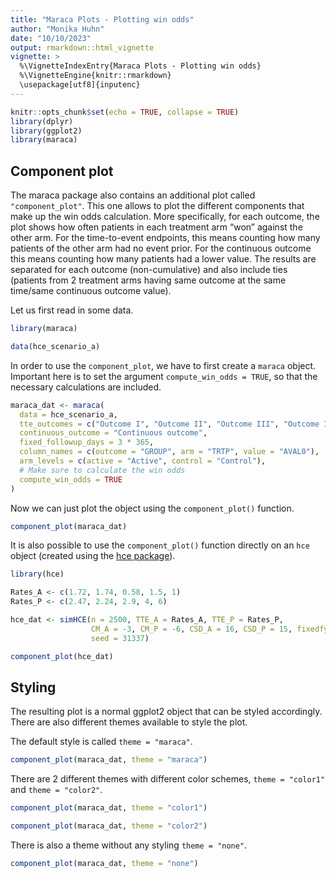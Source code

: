 ```yaml
---
title: "Maraca Plots - Plotting win odds"
author: "Monika Huhn"
date: "10/10/2023"
output: rmarkdown::html_vignette
vignette: >
  %\VignetteIndexEntry{Maraca Plots - Plotting win odds}
  %\VignetteEngine{knitr::rmarkdown}
  \usepackage[utf8]{inputenc}
---
```


```r
knitr::opts_chunk$set(echo = TRUE, collapse = TRUE)
library(dplyr)
library(ggplot2)
library(maraca)
```

## Component plot

The maraca package also contains an additional plot
called `"component_plot"`. This one allows to plot the
different components that make up the win odds calculation.
More specifically, for each outcome, the plot shows how
often patients in each treatment arm "won" against the other
arm. For the time-to-event endpoints, this means counting how many
patients of the other arm had no event prior. For the continuous
outcome this means counting how many patients had a lower value.
The results are separated for each outcome (non-cumulative)
and also include ties (patients from 2 treatment arms having same
outcome at the same time/same continuous outcome value).

Let us first read in some data.
```r
library(maraca)

data(hce_scenario_a)
```

In order to use the `component_plot`, we have to first create a
`maraca` object. Important here is to set the argument
`compute_win_odds = TRUE`, so that the necessary calculations
are included.
```r
maraca_dat <- maraca(
  data = hce_scenario_a,
  tte_outcomes = c("Outcome I", "Outcome II", "Outcome III", "Outcome IV"),
  continuous_outcome = "Continuous outcome",
  fixed_followup_days = 3 * 365,
  column_names = c(outcome = "GROUP", arm = "TRTP", value = "AVAL0"),
  arm_levels = c(active = "Active", control = "Control"),
  # Make sure to calculate the win odds
  compute_win_odds = TRUE
)
```

Now we can just plot the object using the `component_plot()` function.
```r
component_plot(maraca_dat)
```

It is also possible to use the `component_plot()` function directly on
an `hce` object (created using the
[hce package](https://cran.r-project.org/package=hce)).

```r
library(hce)

Rates_A <- c(1.72, 1.74, 0.58, 1.5, 1)
Rates_P <- c(2.47, 2.24, 2.9, 4, 6)

hce_dat <- simHCE(n = 2500, TTE_A = Rates_A, TTE_P = Rates_P,
                  CM_A = -3, CM_P = -6, CSD_A = 16, CSD_P = 15, fixedfy = 3,
                  seed = 31337)

component_plot(hce_dat)
```

## Styling

The resulting plot is a normal ggplot2 object that can be styled accordingly.
There are also different themes available to style the plot.

The default style is called `theme = "maraca"`.
```r
component_plot(maraca_dat, theme = "maraca")
```

There are 2 different themes with different color
schemes, `theme = "color1"` and `theme = "color2"`.
```r
component_plot(maraca_dat, theme = "color1")
```

```r
component_plot(maraca_dat, theme = "color2")
```

There is also a theme without any styling `theme = "none"`.
```r
component_plot(maraca_dat, theme = "none")
```
